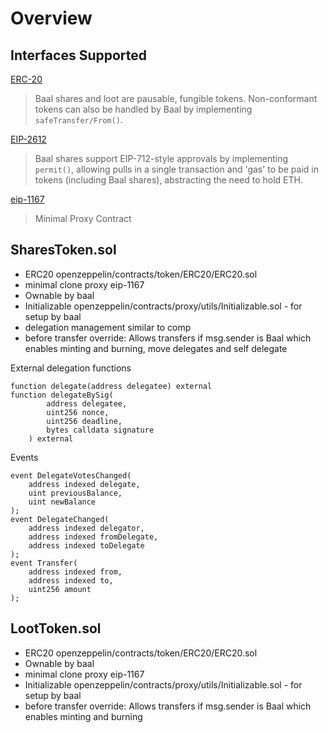# Overview

## Interfaces Supported

[ERC-20](https://eips.ethereum.org/EIPS/eip-20)

> Baal shares and loot are pausable, fungible tokens. Non-conformant tokens can also be handled by Baal by implementing `safeTransfer/From()`.

[EIP-2612](https://eips.ethereum.org/EIPS/eip-2612)

> Baal shares support EIP-712-style approvals by implementing `permit()`, allowing pulls in a single transaction and 'gas' to be paid in tokens (including Baal shares), abstracting the need to hold ETH.

[eip-1167](https://eips.ethereum.org/EIPS/eip-1167)

> Minimal Proxy Contract

## SharesToken.sol

- ERC20 openzeppelin/contracts/token/ERC20/ERC20.sol
- minimal clone proxy eip-1167
- Ownable by baal
- Initializable openzeppelin/contracts/proxy/utils/Initializable.sol - for setup by baal
- delegation management similar to comp
- before transfer override: Allows transfers if msg.sender is Baal which enables minting and burning, move delegates and self delegate


External delegation functions
```
function delegate(address delegatee) external
function delegateBySig(
        address delegatee,
        uint256 nonce,
        uint256 deadline,
        bytes calldata signature
    ) external 

```

Events
```
event DelegateVotesChanged(
    address indexed delegate, 
    uint previousBalance, 
    uint newBalance
);
event DelegateChanged(
    address indexed delegator, 
    address indexed fromDelegate, 
    address indexed toDelegate
);
event Transfer(
    address indexed from, 
    address indexed to, 
    uint256 amount
);
```

## LootToken.sol

- ERC20 openzeppelin/contracts/token/ERC20/ERC20.sol
- Ownable by baal
- minimal clone proxy eip-1167
- Initializable openzeppelin/contracts/proxy/utils/Initializable.sol - for setup by baal
- before transfer override: Allows transfers if msg.sender is Baal which enables minting and burning